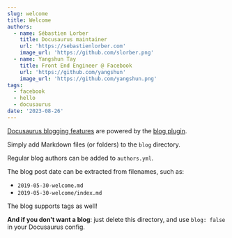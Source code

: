 ```yaml
---
slug: welcome
title: Welcome
authors:
  - name: Sébastien Lorber
    title: Docusaurus maintainer
    url: 'https://sebastienlorber.com'
    image_url: 'https://github.com/slorber.png'
  - name: Yangshun Tay
    title: Front End Engineer @ Facebook
    url: 'https://github.com/yangshun'
    image_url: 'https://github.com/yangshun.png'
tags:
  - facebook
  - hello
  - docusaurus
date: '2023-08-26'
---
```


[Docusaurus blogging features](https://docusaurus.io/docs/blog "") are powered by the [blog plugin](https://docusaurus.io/docs/api/plugins/@docusaurus/plugin-content-blog "").

Simply add Markdown files (or folders) to the `blog` directory.

Regular blog authors can be added to `authors.yml`.

The blog post date can be extracted from filenames, such as:

* `2019-05-30-welcome.md`
* `2019-05-30-welcome/index.md`

The blog supports tags as well!

**And if you don't want a blog**: just delete this directory, and use `blog: false` in your Docusaurus config.
